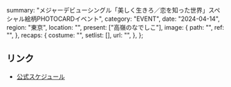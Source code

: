   summary:
    "メジャーデビューシングル「美しく生きろ／恋を知った世界」スペシャル絵柄PHOTOCARDイベント",
  category: "EVENT",
  date: "2024-04-14",
  region: "東京",
  location: "",
  present: ["高嶺のなでしこ"],
  image: {
    path: "",
    ref: "",
  },
  recaps: {
    costume: "",
    setlist: [],
    url: "",
  },
};

## リンク

- [公式スケジュール](https://takanenonadeshiko.jp/?p=1953)
